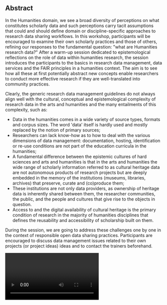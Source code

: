 ## Abstract

In the Humanities domain, we see a broad diversity of perceptions on what constitutes scholarly data and such perceptions carry tacit assumptions that could and should define domain or discipline-specific approaches to research data sharing workflows. In this workshop, participants will be encouraged to examine their own scholarly practices and those of others, refining our responses to the fundamental question: "what are Humanities research data?" After a warm-up session dedicated to epistemological reflections on the role of data within humanities research, the session introduces the participants to the basics in research data management, data services and the FAIR principles in a humanities context. The aim is to see how all these at first potentially abstract new concepts enable researchers to conduct more effective research if they are well-translated into community practices.

Clearly, the generic research data management guidelines do not always align well with the cultural, conceptual and epistemological complexity of research data in the arts and humanities and the many entailments of this complexity, such as:

* Data in the humanities comes in a wide variety of source types, formats and corpus sizes. The word 'data' itself is hardly used and mostly replaced by the notion of primary sources;
* Researchers can lack know-how as to how to deal with the various dimensions of data management: documentation, hosting, identification or re-use conditions are not part of the education curricula in the humanities;
* A fundamental difference between the epistemic cultures of hard sciences and arts and humanities is that in the arts and humanities the wide range of scholarly information referred to as cultural heritage data are not autonomous products of research projects but are deeply embedded in the memory of the institutions (museums, libraries, archives) that preserve, curate and (co)produce them;
* These institutions are not only data providers, as ownership of heritage data is inherently shared between them, the researcher communities, the public, and the people and cultures that give rise to the objects in question.
* Access to and the digital availability of cultural heritage is the primary condition of research in the majority of humanities disciplines that defines the reusability and accessibility of scholarship built on them.

During the session, we are going to address these challenges one by one in the context of responsible open data sharing practices. Participants are encouraged to discuss data management issues related to their own projects (or project ideas) ideas and to contact the trainers beforehand.

<Video provider="youtube" id="Zqrkf7scGJA">
  Erzsébet Tóth-Czifra - What is data in the humanities?
</Video>

